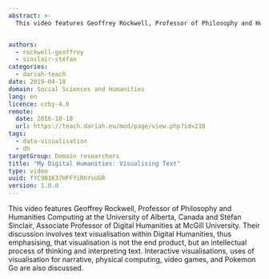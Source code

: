 ```yaml
---
abstract: >-
  This video features Geoffrey Rockwell, Professor of Philosophy and Humanities Computing at the University of Alberta, Canada and Stéfan Sinclair, Associate Professor of Digital Humanities at McGill University.  Their discussion involves text visualisation within Digital Humanities, thus emphasising, that visualisation is not the end product, but an intellectual process of thinking and interpreting text.


authors:
  - rockwell-geoffrey
  - sinclair-stéfan
categories:
  - dariah-teach
date: 2019-04-18
domain: Social Sciences and Humanities
lang: en
licence: ccby-4.0
remote:
  date: 2016-10-18
  url: https://teach.dariah.eu/mod/page/view.php?id=218
tags:
  - data-visualisation
  - dh
targetGroup: Domain researchers
title: "My Digital Humanities: Visualising Text"
type: video
uuid: fYC9N1K37HFFYiRhYsUGR
version: 1.0.0
---
```


This video features Geoffrey Rockwell, Professor of Philosophy and Humanities Computing at the University of Alberta, Canada and Stéfan Sinclair, Associate Professor of Digital Humanities at McGill University. Their discussion involves text visualisation within Digital Humanities, thus emphasising, that visualisation is not the end product, but an intellectual process of thinking and interpreting text. Interactive visualisations, uses of visualisation for narrative, physical computing, video games, and Pokemon Go are also discussed.

<VideoCard
  title="Geoffrey Rockwell and Stéfan Sinclair on Visualising Text"
  id="uamyLcWtECg"
  image="images/stefan-sinclair.jpg"
/>
